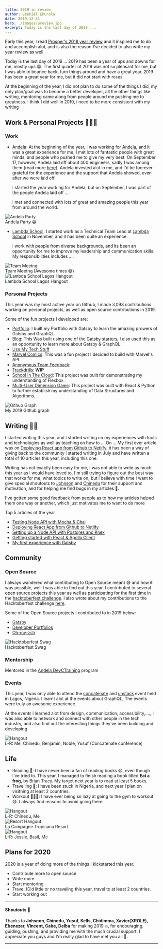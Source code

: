 ```yaml
---
title: 2019 in review
author: Ezekiel Ekunola
date: 2019-12-31
hero: ./images/preview.jpg
excerpt: Today is the last day of 2019 ...
---
```


Early this year, I read [Prosper's 2018 year review](https://medium.com/@unicodeveloper/2018-in-review-shattering-expectations-9418f2d720cc) and it inspired me to do and accomplish alot, and is also the reason I've decided to also write my year review as well.

Today is the last day of 2019 ...
2019 has been a year of ups and downs for me, mostly ups 😁.
The first quarter of 2019 was not so pleasant for me, but I was able to bounce back, turn things around and have a great year.
2019 has been a great year for me, but it did not start with roses

At the beginning of the year, I did not plan to do some of the things I did, my only plan/goal was to become a better developer, all the other things like writing, mentoring came along
from people around me pushing me to greatness.
I think I did well in 2019, i need to be more consistent with my writing 

## Work & Personal Projects 👨🏾‍💻

### Work

- [Andela](http://andela.com): At the beginning of the year, I was working for [Andela](http://andela.com), and it was a great experience for me, I met lots of fantastic people with great minds, and people
  who pushed me to give my very best. On September 17, however, Andela laid off about 400 engineers, sadly I was among them (read more [here](https://andela.com/insights/the-future-of-andela)).
  Andela invested alot in me, and I'd be foerever grateful for the experience and the support that Andela showed, even after we were laid off.

  I started the year working for Andela, but on September, I was part of the people Andela laid off ....

  I met and connected with lots of great and amazing people this year from around the world.

<div class="Image__Small">
  <img src="./images/andela-party.jpg" alt="Andela Party" />
  <figcaption>Andela Party 😁</figcaption>
</div>

- [Lambda School](https://lambdaschool.com): I started work as a Technical Team Lead at [Lambda School](https://lambdaschool.com) in November, and it has been quite an experience.

  I work with people from diverse backgrounds, and its been an opportunity for me to improve my leadership and communication skills.
  My responsibilities includes ....

<div class="Image__Small">
  <img src="./images/5.png" alt="Team Meetng" />
  <figcaption>Team Meetng (Awesome times 😅)</figcaption>
</div>

<div class="Image__Small">
  <img src="./images/3.jpeg" alt="Lambda School Lagos Hangout" />
  <figcaption>Lambda School Lagos Hangout</figcaption>
</div>

### Personal Projects

This year was my most active year on Github, I made 3,093 contributions working on personal projects, as well as open source contributions in 2019.

Some of the fun projects I developed are:

- [Portfolio](https://www.ezekielekunola.com): I built my Portfolio with Gatsby to learn the amazing prowers of Gatsby and GraphQL.
- [Blog](https://www.blog.ezekielekunola.com): This Was built using one of the [Gatsby starters](), I also used this as an opportunity to learn more about Gatsby & GraphQL.
- [Use My Tech Stuff](https://ls-umts.netlify.com)
- [Marvel Comics](https://marvel-comic-characters.netlify.com): This was a fun project I decided to build with Marvel's API.
- [Anonymous Team Feedback](https://anonymous-feedback-fe.herokuapp.com):
- [Trackdrills](https://trackdrills.com): **WIP**
- [School In The Cloud](https://distracted-stonebraker-f30c76.netlify.com): This project was built for demonstrating my understanding of Flexbox.
- [Multi-User Dimension Game](https://mud-mount-doom.herokuapp.com): This project was built with React & Python to further establish my understanding of Data Structures and Algorithms.

<div class="Image__Small">
  <img src="./images/graph.png" alt="Github Graph" />
  <figcaption>My 2019 Github graph</figcaption>
</div>

## Writing ✍🏾

I started writing this year, and I started writing on my experiences with tools and technologies as well as teaching on how to ...
On ... My first ever article was on [Deploying React app from Github to Netlify](), it has been a way of giving back to the community I started writing in July and have written a total of 10 articles this year, including this one. 

Writing has not exactly been easy for me, I was not able to write as much this year as I would have loved to. I'm still trying to figure out the best way that works for me, what topics to write on, but I believe with time
I want to give special shoutouts to [Johnson](https://dev.to/ogwurujohnson) and [Chinedu](https://dev.to/nedsoft) for their support and motivation, and for helping me find bugs in my articles 🤪.

I've gotten some good feedback from people as to how my articles helped them one way or another, which just motivates me to want to do more

Top 5 articles of the year 

- [Testing Node API with Mocha & Chai](https://www.blog.ezekielekunola.com/testing-node-api-with-mocha-chai)
- [Deploying React App from Github to Netlify](https://www.blog.ezekielekunola.com/deploying-react-app-from-github-to-netlify)
- [Setting up a Node API with Postgres and Knex](https://www.blog.ezekielekunola.com/setting-up-a-node-api-with-postgres-and-knex)
- [Getting started with React & Apollo Client](https://www.blog.ezekielekunola.com/getting-started-with-react-apollo-client)
- [My first experience with Gatsby](https://www.blog.ezekielekunola.com/my-first-experience-with-gatsby)

## Community

### Open Source

I always wandered what contributing to Open Source meant 😅 and how it was possible, well I was able to find out this year. I contributed to several open source projects this year as well as participating for the first time in the [hacktoberfest challenge](https://hacktoberfest.digitalocean.com).
I also wrote about my contributions to the Hacktoberfest challenge [here](https://www.blog.ezekielekunola.com/my-hacktoberfest-contributions).

Some of the Open Source projects I contributed to in 2019 below: 
- [Gatsby](https://github.com/gatsbyjs/gatsby)
- [Developer Portfolios](https://github.com/Easybuoy/developer-portfolios)
- [Oh-my-zsh](https://github.com/ohmyzsh/ohmyzsh)

<div class="Image__Small">
  <img src="./images/hacktoberfest.png" alt="Hacktoberfest Swag" />
  <figcaption>
    Hacktoberfest Swag
  </figcaption>
</div>

### Mentorship

Mentored in the [Andela DevCTraining](https://devctraining.andela.com) program

### Events

This year, I was only able to attend the [concatenate](https://www.concatenate.dev) and [unstack](https://unstack.dev) event held in Lagos, Nigeria. I learnt alot at the events about GraphQL, 
The events were truly an awesome experience.

At the events I learned alot from design, communication, accessibility,...., I was also able to network and connect with other people in the tech industry, and also find out the interesting things they've been building and developing.

<div class="Image__Small">
  <img src="./images/concatenate-1.jpg" alt="Hangout" />
  <figcaption>
    L-R: Me, Chinedu, Benjamin, Noble, Yusuf (Concatenate conference)
  </figcaption>
</div>

## Life

- Reading 📖: I have never been a fan of reading books 😩, even though I've tried to. This year, I managed to finish reading a book titled **Eat a frog**, by Brian Tracy. My target next year is to read at least 5 books.
- Travelling 🛫: I have been stuck in Nigeria, and next year I plan on visitning at least 2 countries.
- Workout 🏋🏾‍♀️: I have ever being so lazy at going to the gym to workout😅. I always find reasons to avoid going there

<div class="Image__Small">
  <img src="./images/1.jpg" alt="Hangout" />
  <figcaption>L-R: Chinedu, Me</figcaption>
</div>

<div class="Image__Small">
  <img src="./images/4.jpg" alt="Resort Hangout" />
  <figcaption>La Campagne Tropicana Resort</figcaption>
</div>

<div class="Image__Small">
  <img src="./images/2.jpg" alt="Hangout" />
  <figcaption>L-R: Jessie, Basil, Me</figcaption>
</div>

## Plans for 2020

2020 is a year of doing more of the things I kickstarted this year.

- Contribute more to open source
- Write more
- Start mentoring
- Travel (Did little or no traveling this year, travel to at least 2 countries.
- Start working out

---

#### Shoutouts 📣

Thanks to **Johsnon, Chinedu, Yusuf, Kells, Chidimma, Xavier(XROLE), Ebenezer, Vincent, Gabe, Delba** for making 2019 🔥, for encouraging, guiding, pushing, and providing me with the much crucial support. I appreciate you guys
and I'm really glad to have met you all 🤗.

---
